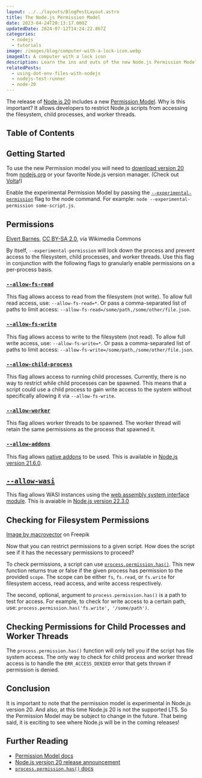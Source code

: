 ```yaml
---
layout: ../../layouts/BlogPostLayout.astro
title: The Node.js Permission Model
date: 2023-04-24T20:13:17.000Z
updatedDate: 2024-07-12T14:24:22.867Z
categories:
  - nodejs
  - tutorials
image: /images/blog/computer-with-a-lock-icon.webp
imageAlt: A computer with a lock icon
description: Learn the ins and outs of the new Node.js Permission Model.
relatedPosts:
  - using-dot-env-files-with-nodejs
  - nodejs-test-runner
  - node-20
---
```


The release of [Node.js 20](../node-20/) includes a new [Permission Model](https://nodejs.org/api/permissions.html#permission-model).
Why is this important? It allows developers to restrict Node.js scripts from
accessing the filesystem, child processes, and worker threads.

## Table of Contents

## Getting Started

To use the new Permission model you will need to [download version 20](https://nodejs.org/en/download)
from [nodejs.org](https://nodejs.org/) or your favorite Node.js version manager.
(Check out [Volta](https://volta.sh/)!)

Enable the experimental Permission Model by passing the
[`--experimental-permission`](https://nodejs.org/api/cli.html#--experimental-permission)
flag to the node command. For example: `node --experimental-permission some-script.js`.

## Permissions

<ImageWithAttribution src="/images/blog/node-tutorials/restricted-area-sign.webp" alt="A sign that says 'Restricted Area: Do Not Enter'">
  <a href="https://commons.wikimedia.org/wiki/File:Not_My_Presidents_Day_IMG_1928_(32663134670).webp">Elvert Barnes</a>,
  <a href="https://creativecommons.org/licenses/by-sa/2.0/">CC BY-SA 2.0</a>, via Wikimedia Commons
</ImageWithAttribution>

By itself, `--experimental-permission` will lock down the process and prevent access
to the filesystem, child processes, and worker threads. Use this flag in conjunction
with the following flags to granularly enable permissions on a per-process basis.

### [`--allow-fs-read`](https://nodejs.org/api/cli.html#--allow-fs-read)

This flag allows access to read from the filesystem (not write). To allow
full read access, use: `--allow-fs-read=*`. Or pass a comma-separated list
of paths to limit access: `--allow-fs-read=/some/path,/some/other/file.json`.

### [`--allow-fs-write`](https://nodejs.org/api/cli.html#--allow-fs-write)

This flag allows access to write to the filesystem (not read). To allow
full write access, use: `--allow-fs-write=*`. Or pass a comma-separated list
of paths to limit access: `--allow-fs-write=/some/path,/some/other/file.json`.

### [`--allow-child-process`](https://nodejs.org/api/cli.html#--allow-child-process)

This flag allows access to running child processes. Currently, there is no way to
restrict while child processes can be spawned. This means that a script could use
a child process to gain write access to the system without specifically allowing
it via `--allow-fs-write`.

### [`--allow-worker`](https://nodejs.org/api/cli.html#--allow-worker)

This flag allows worker threads to be spawned. The worker thread will retain the
same permissions as the process that spawned it.

### [`--allow-addons`](https://nodejs.org/docs/latest/api/cli.html#--allow-addons)

This flag allows [native addons](https://nodejs.org/api/addons.html) to be used.
This is available in [Node.js version 21.6.0](https://nodejs.org/en/blog/release/v21.6.0#changes-to-the-permission-model).

## [`--allow-wasi`](https://nodejs.org/docs/latest/api/cli.html#--allow-wasi)

This flag allows WASI instances using the [web assembly system interface module](https://nodejs.org/docs/latest/api/wasi.html).
This is avaiable in [Node.js version 22.3.0](https://nodejs.org/en/blog/release/v22.3.0)

<RandomSupport />

## Checking for Filesystem Permissions

<ImageWithAttribution src="/images/blog/node-tutorials/id-badges.webp" alt="A bunch of ID badges hanging from lanyards">
  <a href="https://www.freepik.com/free-vector/id-cards-badges-realistic-set_6168872.htm">Image by macrovector</a> on Freepik
</ImageWithAttribution>

Now that you can restrict permissions to a given script. How does the script see
if it has the necessary permissions to proceed?

To check permissions, a script can use [`process.permission.has()`](https://nodejs.org/api/process.html#processpermissionhasscope-reference).
This new function returns true or false if the given process has permission to the
provided `scope`. The scope can be either `fs`, `fs.read`, or `fs.write` for filesystem access,
read access, and write access respectively.

The second, optional, argument to `process.permission.has()` is a path to test
for access. For example, to check for write access to a certain path, use:
`process.permission.has('fs.write', '/some/path')`.

## Checking Permissions for Child Processes and Worker Threads

The `process.permission.has()` function will only tell you if the script has
file system access. The only way to check for child process and worker thread access
is to handle the `ERR_ACCESS_DENIED` error that gets thrown if permission is denied.

<Ad />

## Conclusion

It is important to note that the permission model is experimental in Node.js version
20. And also, at this time Node.js 20 is not the supported LTS. So the Permission
Model may be subject to change in the future. That being said, it is exciting to
see where Node.js will be in the coming releases!

## Further Reading

- [Permission Model docs](https://nodejs.org/api/permissions.html#permission-model)
- [Node.js version 20 release announcement](https://nodejs.org/en/blog/announcements/v20-release-announce)
- [`process.permission.has()` docs](https://nodejs.org/api/process.html#processpermissionhasscope-reference)
